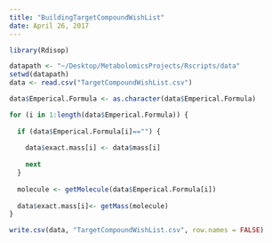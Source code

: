 ```yaml
---
title: "BuildingTargetCompoundWishList"
date: April 26, 2017
---
```


```r
library(Rdisop)
```


```r

datapath <- "~/Desktop/MetabolomicsProjects/Rscripts/data"
setwd(datapath)
data <- read.csv("TargetCompoundWishList.csv")
```

```r

data$Emperical.Formula <- as.character(data$Emperical.Formula)

for (i in 1:length(data$Emperical.Formula)) {
  
  if (data$Emperical.Formula[i]=="") {
    
    data$exact.mass[i] <- data$mass[i]
    
    next
  } 
  
  molecule <- getMolecule(data$Emperical.Formula[i])
  
  data$exact.mass[i]<- getMass(molecule)
}

write.csv(data, "TargetCompoundWishList.csv", row.names = FALSE)
```

